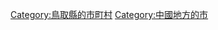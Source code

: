 {{Commonscat|Yonago, Tottori}}
{{Catmore}}

{{DEFAULTSORT:Yonago-shi}}
[[Category:鳥取縣的市町村|Category:鳥取縣的市町村]]
[[Category:中國地方的市|Category:中國地方的市]]
